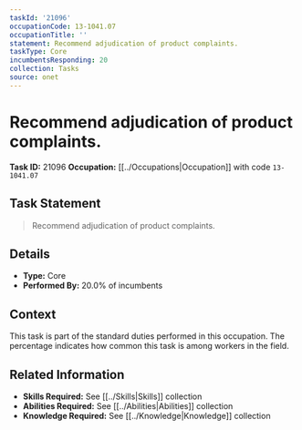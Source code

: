 ```yaml
---
taskId: '21096'
occupationCode: 13-1041.07
occupationTitle: ''
statement: Recommend adjudication of product complaints.
taskType: Core
incumbentsResponding: 20
collection: Tasks
source: onet
---
```

# Recommend adjudication of product complaints.

**Task ID:** 21096
**Occupation:** [[../Occupations|Occupation]] with code `13-1041.07`

## Task Statement

> Recommend adjudication of product complaints.

## Details

- **Type:** Core
- **Performed By:** 20.0% of incumbents

## Context

This task is part of the standard duties performed in this occupation. The percentage indicates how common this task is among workers in the field.

## Related Information

- **Skills Required:** See [[../Skills|Skills]] collection
- **Abilities Required:** See [[../Abilities|Abilities]] collection
- **Knowledge Required:** See [[../Knowledge|Knowledge]] collection
